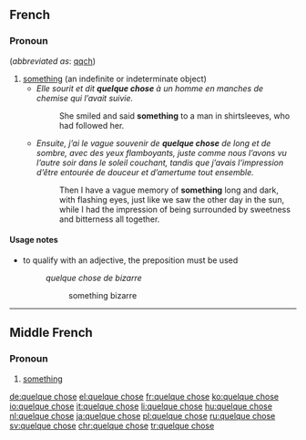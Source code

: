 ==French==

===Pronoun===
{{fr-pron|head=[[quelque]] [[chose]]}} (''abbreviated as'': [[qqch]])

# [[something]] (an indefinite or indeterminate object)
#* ''Elle sourit et dit '''quelque chose''' à un homme en manches de chemise qui l’avait suivie.''
#*: She smiled and said '''something''' to a man in shirtsleeves, who had followed her.
#* ''Ensuite, j’ai le vague souvenir de '''quelque chose''' de long et de sombre, avec des yeux flamboyants, juste comme nous l’avons vu l’autre soir dans le soleil couchant, tandis que j’avais l’impression d’être entourée de douceur et d’amertume tout ensemble.''
#*: Then I have a vague memory of '''something''' long and dark, with flashing eyes, just like we saw the other day in the sun, while I had the impression of being surrounded by sweetness and bitterness all together.

====Usage notes====
* to qualify with an adjective, the preposition {{l|fr|de}} must be used
*: ''quelque chose de bizarre''
*:: something bizarre


----

==Middle French==

===Pronoun===
{{head|frm|pronoun|head=[[quelque]] [[chose]]}}

# [[something]]

[[de:quelque chose]]
[[el:quelque chose]]
[[fr:quelque chose]]
[[ko:quelque chose]]
[[io:quelque chose]]
[[it:quelque chose]]
[[li:quelque chose]]
[[hu:quelque chose]]
[[nl:quelque chose]]
[[ja:quelque chose]]
[[pl:quelque chose]]
[[ru:quelque chose]]
[[sv:quelque chose]]
[[chr:quelque chose]]
[[tr:quelque chose]]
